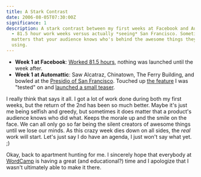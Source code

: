 ```yaml
---
title: A Stark Contrast
date: 2006-08-05T07:30:00Z
significance: 1
description: A stark contrast between my first weeks at Facebook and Automattic
  - 81.5 hour work weeks versus actually *seeing* San Francisco. Sometimes it
  matters that your audience knows who's behind the awesome things they're
  using.
---
```


- **Week 1 at Facebook**: [Worked 81.5 hours][1], nothing was launched until the week after.
- **Week 1 at Automattic**: Saw Alcatraz, Chinatown, The Ferry Building, and bowled at the [Presidio of San Francisco][2]. Touched up [the feature][3] I was "tested" on and [launched a small teaser][4].

I really think that says it all. I got a lot of work done during both my first weeks, but the return of the 2nd has been so much better. Maybe it's just me being selfish and greedy, but sometimes it does matter that a product's audience knows who did what. Keeps the morale up and the smile on the face. We can all only go so far being the silent creators of awesome things until we lose our minds. As this crazy week dies down on all sides, the _real_ work will start. Let's just say I do have an agenda, I just won't say what yet. ;)

Okay, back to apartment hunting for me. I sincerely hope that everybody at [WordCamp][5] is having a great (and educational?) time and I apologize that I wasn't ultimately able to make it there.

[1]: http://avalonstar.com/blog/2005/aug/22/end-week-1/
[2]: http://www.nps.gov/prsf/
[3]: http://wordpress.com/blog/2006/07/27/new-admin-bar/
[4]: http://wordpress.com/blog/2006/08/03/new-login-page/
[5]: http://2006.wordcamp.org/

